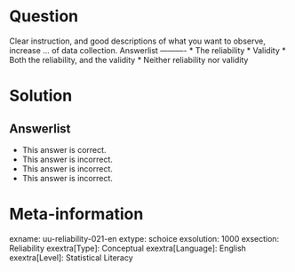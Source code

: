 Question
========
  
Clear instruction, and good descriptions of what you want to observe, increase ... of data collection. 
Answerlist
----------
* The reliability
* Validity
* Both the reliability, and the validity
* Neither reliability nor validity

Solution
========

Answerlist
----------
* This answer is correct.
* This answer is incorrect.
* This answer is incorrect.
* This answer is incorrect.

Meta-information
================
exname: uu-reliability-021-en
extype: schoice
exsolution: 1000
exsection: Reliability
exextra[Type]: Conceptual
exextra[Language]: English
exextra[Level]: Statistical Literacy
